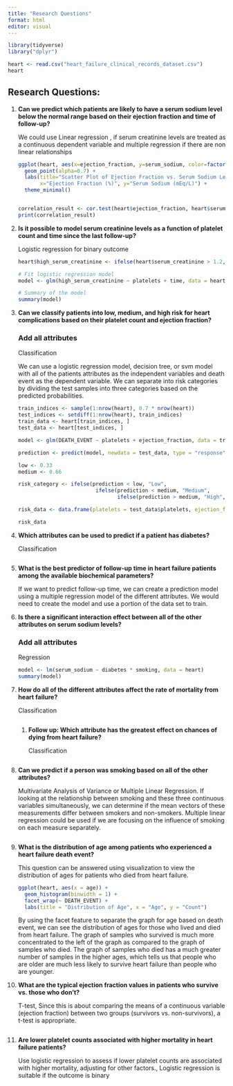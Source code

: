 ```yaml
---
title: "Research Questions"
format: html
editor: visual
---
```


```r
library(tidyverse)
library("dplyr")

heart <- read.csv("heart_failure_clinical_records_dataset.csv")
heart
```

## Research Questions:

1.  **Can we predict which patients are likely to have a serum sodium level below the normal range based on their ejection fraction and time of follow-up?**

    We could use Linear regression , if serum creatinine levels are treated as a continuous dependent variable and multiple regression if there are non linear relationships

    ```r
    ggplot(heart, aes(x=ejection_fraction, y=serum_sodium, color=factor(DEATH_EVENT), shape=factor(DEATH_EVENT))) +
      geom_point(alpha=0.7) +
      labs(title="Scatter Plot of Ejection Fraction vs. Serum Sodium Levels",
           x="Ejection Fraction (%)", y="Serum Sodium (mEq/L)") +
      theme_minimal()


    correlation_result <- cor.test(heart$ejection_fraction, heart$serum_sodium)
    print(correlation_result)

    ```

2.  **Is it possible to model serum creatinine levels as a function of platelet count and time since the last follow-up?**

    Logistic regression for binary outcome

    ```r
    heart$high_serum_creatinine <- ifelse(heart$serum_creatinine > 1.2, 1, 0)

    # Fit logistic regression model
    model <- glm(high_serum_creatinine ~ platelets + time, data = heart, family = binomial())

    # Summary of the model
    summary(model)
    ```

3.  **Can we classify patients into low, medium, and high risk for heart complications based on their platelet count and ejection fraction?**

    ### Add all attributes

    Classification

    We can use a logistic regression model, decision tree, or svm model with all of the patients attributes as the independent variables and death event as the dependent variable. We can separate into risk categories by dividing the test samples into three categories based on the predicted probabilities.

    ```r
    train_indices <- sample(1:nrow(heart), 0.7 * nrow(heart)) 
    test_indices <- setdiff(1:nrow(heart), train_indices)  
    train_data <- heart[train_indices, ]
    test_data <- heart[test_indices, ]

    model <- glm(DEATH_EVENT ~ platelets + ejection_fraction, data = train_data, family = binomial)

    prediction <- predict(model, newdata = test_data, type = "response")

    low <- 0.33
    medium <- 0.66

    risk_category <- ifelse(prediction < low, "Low", 
                             ifelse(prediction < medium, "Medium", 
                                    ifelse(prediction > medium, "High", "")))

    risk_data <- data.frame(platelets = test_data$platelets, ejection_fraction = test_data$ejection_fraction, risk_category = risk_category)

    risk_data
    ```

4.  **Which attributes can be used to predict if a patient has diabetes?**

    Classification

    ```r

    ```

5.  **What is the best predictor of follow-up time in heart failure patients among the available biochemical parameters?**

    If we want to predict follow-up time, we can create a prediction model using a multiple regression model of the different attributes. We would need to create the model and use a portion of the data set to train.

6.  **Is there a significant interaction effect between all of the other attributes on serum sodium levels?**

    ### Add all attributes

    Regression

    ```r
    model <- lm(serum_sodium ~ diabetes * smoking, data = heart)
    summary(model)
    ```

7.  **How do all of the different attributes affect the rate of mortality from heart failure?**

    Classification

    ```r

    ```

    1.  **Follow up: Which attribute has the greatest effect on chances of dying from heart failure?**

        Classification

        ```r

        ```

8.  **Can we predict if a person was smoking based on all of the other attributes?**

    Multivariate Analysis of Variance or Multiple Linear Regression. If looking at the relationship between smoking and these three continuous variables simultaneously, we can determine if the mean vectors of these measurements differ between smokers and non-smokers. Multiple linear regression could be used if we are focusing on the influence of smoking on each measure separately.

    ```r

    ```

9.  **What is the distribution of age among patients who experienced a heart failure death event?**

    This question can be answered using visualization to view the distribution of ages for patients who died from heart failure.

    ```r
    ggplot(heart, aes(x = age)) +
      geom_histogram(binwidth = 1) +
      facet_wrap(~ DEATH_EVENT) +
      labs(title = "Distribution of Age", x = "Age", y = "Count")

    ```

    By using the facet feature to separate the graph for age based on death event, we can see the distribution of ages for those who lived and died from heart failure. The graph of samples who survived is much more concentrated to the left of the graph as compared to the graph of samples who died. The graph of samples who died has a much greater number of samples in the higher ages, which tells us that people who are older are much less likely to survive heart failure than people who are younger.

10. **What are the typical ejection fraction values in patients who survive vs. those who don't?**

    T-test, Since this is about comparing the means of a continuous variable (ejection fraction) between two groups (survivors vs. non-survivors), a t-test is appropriate.

    ```r

    ```

11. **Are lower platelet counts associated with higher mortality in heart failure patients?**

    Use logistic regression to assess if lower platelet counts are associated with higher mortality, adjusting for other factors., Logistic regression is suitable if the outcome is binary

    ```r

    ```
